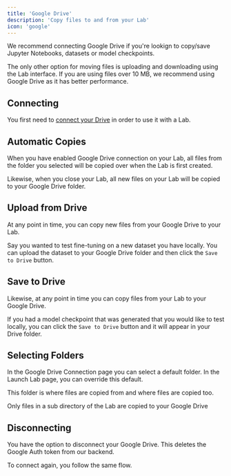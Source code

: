 ```yaml
---
title: 'Google Drive'
description: 'Copy files to and from your Lab'
icon: 'google'
---
```


We recommend connecting Google Drive if you're lookign to copy/save Jupyter Notebooks, datasets or model checkpoints.

The only other option for moving files is uploading and downloading using the Lab interface. If you are using files over 10 MB, we recommend using Google Drive as it has better performance.

## Connecting

You first need to [connect your Drive](../connect-google-drive) in order to use it with a Lab.

## Automatic Copies

When you have enabled Google Drive connection on your Lab, all files from the folder you selected will be copied over when the Lab is first created.

Likewise, when you close your Lab, all new files on your Lab will be copied to your Google Drive folder.

## Upload from Drive

At any point in time, you can copy new files from your Google Drive to your Lab.

Say you wanted to test fine-tuning on a new dataset you have locally. You can upload the dataset to your Google Drive folder and then click the ```Save to Drive``` button.

## Save to Drive

Likewise, at any point in time you can copy files from your Lab to your Google Drive.

If you had a model checkpoint that was generated that you would like to test locally, you can click the ```Save to Drive``` button and it will appear in your Drive folder.

## Selecting Folders

In the Google Drive Connection page you can select a default folder. In the Launch Lab page, you can override this default. 

This folder is where files are copied from and where files are copied too.

<Note>Only files in a sub directory of the Lab are copied to your Google Drive</Note>

## Disconnecting

You have the option to disconnect your Google Drive. This deletes the Google Auth token from our backend. 

To connect again, you follow the same flow.
